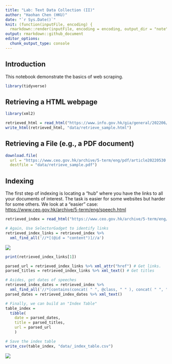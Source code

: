 ```yaml
---
title: "Lab: Text Data Collection (II)"
author: "Haohan Chen (HKU)"
date: "`r Sys.Date()`"
knit: (function(inputFile, encoding) {
  rmarkdown::render(inputFile, encoding = encoding, output_dir = "note") })
output: rmarkdown::github_document
editor_options: 
  chunk_output_type: console
---
```


## Introduction

This notebook demonstrate the basics of web scraping.

```r
library(tidyverse)
```

## Retrieving a HTML webpage

```r
library(xml2)

retrieved_html = read_html("https://www.info.gov.hk/gia/general/202206/21/P2022062100598.htm")
write_html(retrieved_html, "data/retrieve_sample.html")

```

## Retrieving a File (e.g., a PDF document)

```r
download.file(
  url = "https://www.ceo.gov.hk/archive/5-term/eng/pdf/article20220530.pdf",
  destfile = "data/retrieve_sample.pdf")

```

## Indexing

The first step of indexing is locating a "hub" where you have the links to all your documents of interest. The task is easier for some websites but harder for some others. We look at a "easier" case: <https://www.ceo.gov.hk/archive/5-term/eng/speech.html>

```r
retrieved_index = read_html("https://www.ceo.gov.hk/archive/5-term/eng/speech.html")

# Again, Use SelectorGadget to identify links
retrieved_index_links = retrieved_index %>%
  xml_find_all('//*[(@id = "content")]//a')
```

![](images/image-94042523.png)

```r
print(retrieved_index_links[1])

parsed_url = retrieved_index_links %>% xml_attr("href") # Get links. 
parsed_titles = retrieved_index_links %>% xml_text() # Get titles
```

```r
# Asides, get dates of speeches
retrieved_index_dates = retrieved_index %>% 
  xml_find_all('//*[contains(concat( " ", @class, " " ), concat( " ", "col-md-1", " " ))]')
parsed_dates = retrieved_index_dates %>% xml_text()
```

```r
# Finally, we can build an "Index Table"
table_index = 
  tibble(
    date = parsed_dates,
    title = parsed_titles,
    url = parsed_url
    )
```

```r
# Save the index table
write_csv(table_index, "data/_index_table.csv")

```

![](images/image-2131372454.png)
